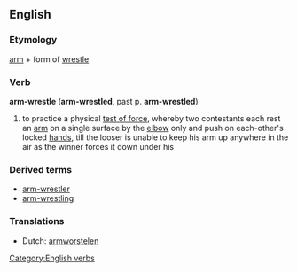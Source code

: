 {{wikipedia|arm-wrestling}}
==English==

===Etymology===
[[arm]] + form of [[wrestle]]

===Verb===
'''arm-wrestle''' ('''arm-wrestled''', past p. '''arm-wrestled''')

# to practice a physical [[test of force]], whereby two contestants each rest an [[arm]] on a single surface by the [[elbow]] only and push on each-other's locked [[hand]]s, till the looser is unable to keep his arm up anywhere in the air as the winner forces it down under his

===Derived terms===
* [[arm-wrestler]]
* [[arm-wrestling]]

===Translations===
{{rfc-level|Translations at L3+ (AutoFormat would have corrected level of Derived terms)}}
* Dutch: [[armworstelen]]

[[Category:English verbs]]